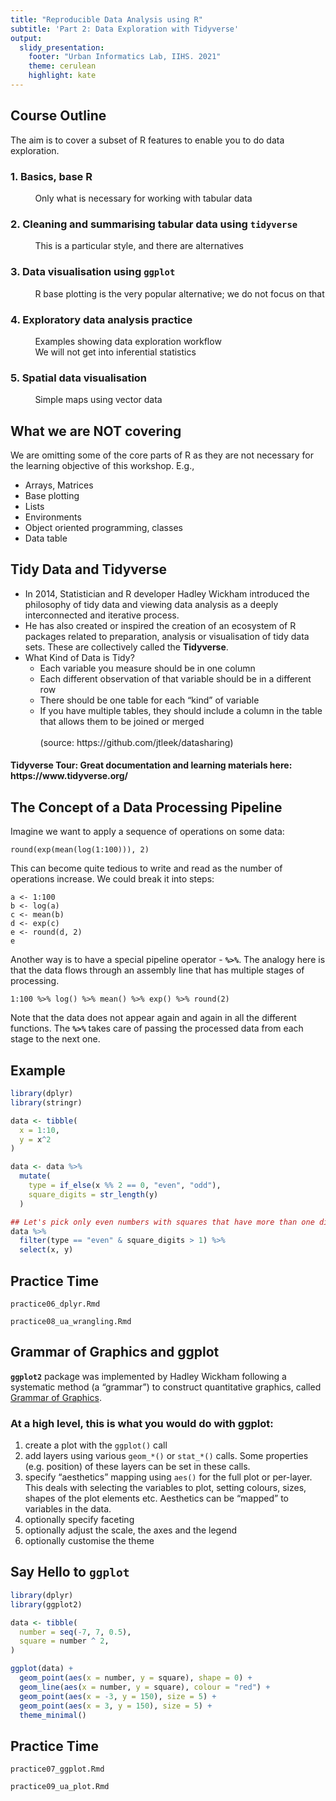 ```yaml
---
title: "Reproducible Data Analysis using R"
subtitle: 'Part 2: Data Exploration with Tidyverse'
output: 
  slidy_presentation:
    footer: "Urban Informatics Lab, IIHS. 2021"
    theme: cerulean
    highlight: kate
---
```


## Course Outline {.smaller}

The aim is to cover a subset of R features to enable you to do data exploration.  


### 1. Basics, base R

|           Only what is necessary for working with tabular data

### 2. Cleaning and summarising tabular data using **`tidyverse`**
|           This is a particular style, and there are alternatives

### 3. Data visualisation using **`ggplot`**
|           R base plotting is the very popular alternative; we do not focus on that

### 4. Exploratory data analysis practice
|           Examples showing data exploration workflow
|           We will not get into inferential statistics

### 5. Spatial data visualisation
|           Simple maps using vector data


## What we are NOT covering

| We are omitting some of the core parts of R as they are not necessary for the learning objective of this workshop. E.g.,

  - Arrays, Matrices
  - Base plotting
  - Lists
  - Environments
  - Object oriented programming, classes
  - Data table

## Tidy Data and Tidyverse

* In 2014, Statistician and R developer Hadley Wickham introduced the philosophy of tidy data and viewing data analysis as a deeply interconnected and iterative process.
* He has also created or inspired the creation of an ecosystem of R packages related to preparation, analysis or visualisation of tidy data sets. These are collectively called the **Tidyverse**. 
* What Kind of Data is Tidy?
    * Each variable you measure should be in one column
    * Each different observation of that variable should be in a different row
    * There should be one table for each "kind" of variable
    * If you have multiple tables, they should include a column in the table that allows them to be joined or merged
<br><br> (source: https://github.com/jtleek/datasharing)


#### Tidyverse Tour: Great documentation and learning materials here: https://www.tidyverse.org/


## The Concept of a Data Processing Pipeline

Imagine we want to apply a sequence of operations on some data:

```
round(exp(mean(log(1:100))), 2)
```

This can become quite tedious to write and read as the number of operations increase. We could break it into steps:

```
a <- 1:100
b <- log(a)
c <- mean(b)
d <- exp(c)
e <- round(d, 2)
e
```

Another way is to have a special pipeline operator - **`%>%`**. The analogy here is that the data flows through an assembly line that has multiple stages of processing.

```
1:100 %>% log() %>% mean() %>% exp() %>% round(2)
```

Note that the data does not appear again and again in all the different functions. The **`%>%`** takes care of passing the processed data from each stage to the next one.


## Example {.smaller}

```r
library(dplyr)
library(stringr)

data <- tibble(
  x = 1:10,
  y = x^2
)
```

```r
data <- data %>% 
  mutate(
    type = if_else(x %% 2 == 0, "even", "odd"),
    square_digits = str_length(y)
  )
```

```r
## Let's pick only even numbers with squares that have more than one digit
data %>% 
  filter(type == "even" & square_digits > 1) %>% 
  select(x, y)
```

## Practice Time

`practice06_dplyr.Rmd`
  

`practice08_ua_wrangling.Rmd`

## Grammar of Graphics and ggplot

| **`ggplot2`** package was implemented by Hadley Wickham following a systematic method (a "grammar") to construct quantitative graphics, called [Grammar of Graphics](https://www.cs.uic.edu/~wilkinson/TheGrammarOfGraphics/GOG.html).  


### At a high level, this is what you would do with ggplot:

1. create a plot with the `ggplot()` call
1. add layers using various `geom_*()` or `stat_*()` calls. Some properties (e.g. position) of these layers can be set in these calls.
1. specify "aesthetics" mapping using `aes()` for the full plot or per-layer. This deals with selecting the variables to plot, setting colours, sizes, shapes of the plot elements etc. Aesthetics can be "mapped" to variables in the data.
1. optionally specify faceting
1. optionally adjust the scale, the axes and the legend
1. optionally customise the theme

## Say Hello to `ggplot` {.smaller}

```r
library(dplyr)
library(ggplot2)

data <- tibble(
  number = seq(-7, 7, 0.5),
  square = number ^ 2,
)

ggplot(data) +
  geom_point(aes(x = number, y = square), shape = 0) +
  geom_line(aes(x = number, y = square), colour = "red") +
  geom_point(aes(x = -3, y = 150), size = 5) +
  geom_point(aes(x = 3, y = 150), size = 5) +
  theme_minimal()
```

## Practice Time

`practice07_ggplot.Rmd`
  

`practice09_ua_plot.Rmd`



